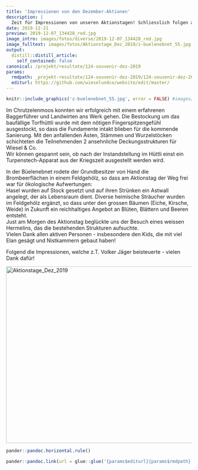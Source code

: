 ```yaml
---
title: 'Impressionen von den Dezember-Aktionen'
description: |
  Zeit für Impressionen von unseren Aktionstagen! Schliesslich folgen auf all die Einladungen jeweils gefreute Aktivitäten mit Erwachsenen sowie Kindern. Persönliche Gespräche, fachlicher Austausch, Gärtnerarbeiten und warme Verpflegung - alles hat seinen Platz. Die Aktionstage im Dezember waren wieder abwechslungsreich... Sehen Sie selbst:
date: 2019-12-21
preview: 2019-12-07_134428_red.jpg
image_intro: images/fotos/diverse/2019-12-07_134428_red.jpg
image_fulltext: images/fotos/Aktionstage_Dez_2019/z-buelenebnet_55.jpg
output:
  distill::distill_article:
    self_contained: false
canonical: /projekt/resultate/124-souvenir-dez-2019
params:
  rmdpath: _projekt-resultate/124-souvenir-dez-2019/124-souvenir-dez-2019.Rmd
  editurl: https://github.com/wieselundco/website/edit/master/
---
```



```r
knitr::include_graphics('z-buelenebnet_55.jpg', error = FALSE) #images/fotos/Aktionstage_Dez_2019/z-buelenebnet_55.jpg
```

Im Chrutzelenmoos konnten wir erfolgreich mit einem erfahrenen
Baggerführer und Landwirten ans Werk gehen. Die Bestockung um das
baufällige Torfhüttli wurde mit dem nötigen Fingerspitzengefühl
ausgestockt, so dass die Fundamente intakt blieben für die kommende
Sanierung. Mit den anfallenden Ästen, Stämmen und Wurzelstöcken
schichteten die Teilnehmenden 2 ansehnliche Deckungsstrukturen für
Wiesel & Co.  
Wir können gespannt sein, ob nach der Instandstellung im Hüttli einst
ein Turpenstech-Apparat aus der Kriegszeit ausgestellt werden wird. 

In der Büelenebnet rodete der Grundbesitzer von Hand die Brombeerflächen
in einem Feldgehölz, so dass am Aktionstag der Weg frei war für
ökologische Aufwertungen:  
Hasel wurden auf Stock gesetzt und auf ihren Strünken ein Astwall
angelegt, der als Lebensraum dient. Diverse heimische Sträucher wurden
im Feldgehölz ergänzt, so dass unter den grossen Bäumen (Eiche, Kirsche,
Weide) in Zukunft ein reichhaltiges Angebot an Blüten, Blättern und
Beeren entsteht.   
Just am Morgen des Aktionstag beglückte uns der Besuch eines weissen
Hermelins, das die bestehenden Strukturen aufsuchte.  
Vielen Dank allen aktiven Personen - insbesondere den Kids, die mit viel
Elan gesägt und Nistkammern gebaut haben!

Folgend die Impressionen, welche z.T. Volker Jäger beisteuerte - vielen
Dank dafür!

<!-- {gallery}fotos/Aktionstage\_Dez\_2019{/gallery} -->
<a data-flickr-embed="true" href="https://www.flickr.com/photos/193617721@N08/albums/72157719610849007" title="Aktionstage_Dez_2019"><img src="https://live.staticflickr.com/65535/51339493872_cdfb60705b_z.jpg" width="640" height="480" alt="Aktionstage_Dez_2019"></a><script async src="//embedr.flickr.com/assets/client-code.js" charset="utf-8"></script>

```r
pander::pandoc.horizontal.rule()

pander::pandoc.link(url = glue::glue('{params$editurl}{params$rmdpath}'),text = 'Artikel bearbeiten')
```

<!--http://wieselundco.ch/projekt/resultate/124-souvenir-dez-2019-->
